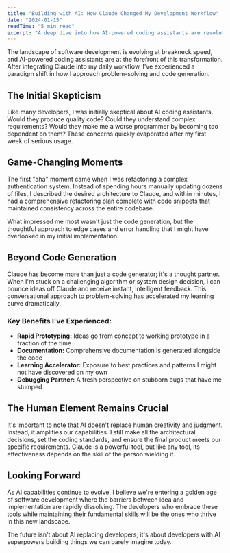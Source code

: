 ```yaml
---
title: "Building with AI: How Claude Changed My Development Workflow"
date: "2024-01-15"
readTime: "5 min read"
excerpt: "A deep dive into how AI-powered coding assistants are revolutionizing the way we build software, from rapid prototyping to complex problem-solving."
---
```


The landscape of software development is evolving at breakneck speed, and AI-powered coding assistants are at the forefront of this transformation. After integrating Claude into my daily workflow, I've experienced a paradigm shift in how I approach problem-solving and code generation.

## The Initial Skepticism

Like many developers, I was initially skeptical about AI coding assistants. Would they produce quality code? Could they understand complex requirements? Would they make me a worse programmer by becoming too dependent on them? These concerns quickly evaporated after my first week of serious usage.

## Game-Changing Moments

The first "aha" moment came when I was refactoring a complex authentication system. Instead of spending hours manually updating dozens of files, I described the desired architecture to Claude, and within minutes, I had a comprehensive refactoring plan complete with code snippets that maintained consistency across the entire codebase.

What impressed me most wasn't just the code generation, but the thoughtful approach to edge cases and error handling that I might have overlooked in my initial implementation.

## Beyond Code Generation

Claude has become more than just a code generator; it's a thought partner. When I'm stuck on a challenging algorithm or system design decision, I can bounce ideas off Claude and receive instant, intelligent feedback. This conversational approach to problem-solving has accelerated my learning curve dramatically.

### Key Benefits I've Experienced:

- **Rapid Prototyping:** Ideas go from concept to working prototype in a fraction of the time
- **Documentation:** Comprehensive documentation is generated alongside the code
- **Learning Accelerator:** Exposure to best practices and patterns I might not have discovered on my own
- **Debugging Partner:** A fresh perspective on stubborn bugs that have me stumped

## The Human Element Remains Crucial

It's important to note that AI doesn't replace human creativity and judgment. Instead, it amplifies our capabilities. I still make all the architectural decisions, set the coding standards, and ensure the final product meets our specific requirements. Claude is a powerful tool, but like any tool, its effectiveness depends on the skill of the person wielding it.

## Looking Forward

As AI capabilities continue to evolve, I believe we're entering a golden age of software development where the barriers between idea and implementation are rapidly dissolving. The developers who embrace these tools while maintaining their fundamental skills will be the ones who thrive in this new landscape.

The future isn't about AI replacing developers; it's about developers with AI superpowers building things we can barely imagine today.